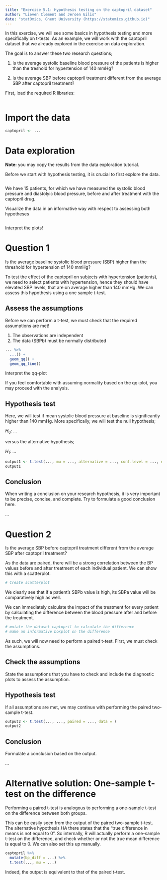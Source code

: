 ```yaml
---
title: "Exercise 5.1: Hypothesis testing on the captopril dataset"
author: "Lieven Clement and Jeroen Gilis"
date: "statOmics, Ghent University (https://statomics.github.io)"
---
```


In this exercise, we will see some basics in hypothesis testing and more
specifically on t-tests. As an example, we will work with the
captopril dataset that we already explored in the exercise on data exploration.

The goal is to answer these two research questions;

1. Is the average systolic baseline blood pressure of the patients is higher than the treshold for hypertension of 140 mmHg?

2. Is the average SBP before captopril treatment
different from the average SBP after
captopril treatment?

First, load the required R libraries:

```r

```

# Import the data

```r
captopril <- ...
```

# Data exploration

**Note:** you may copy the results from the data exploration tutorial.

Before we start with hypothesis testing, it is crucial to first explore the data.

```r

```

We have 15 patients, for which we have measured the systolic
blood pressure and diastolyic blood pressure, before and after
treatment with the captopril drug.

Visualize the data in an informative way with respect to assessing both hypotheses

```r

```

Interpret the plots!

# Question 1

Is the average baseline systolic blood pressure (SBP) higher than the threshold for hypertension of 140 mmHg?

To test the effect of the captopril on subjects with hypertension
(patients), we need to select patients with hypertension, hence they should have
elevated SBP levels, that are on average higher than 140 mmHg.
We can assess this hypothesis using a one sample t-test.

## Assess the assumptions

Before we can perform a t-test, we must check that the required
assumptions are met!

1. The observations are independent
2. The data (SBPb) must be normally distributed


```r
... %>%
  ...() +
  geom_qq() +
  geom_qq_line()
```

Interpret the qq-plot

If you feel comfortable with assuming normality based on the qq-plot,
you may proceed with the analysis.

## Hypothesis test

Here, we will test if mean systolic blood pressure at baseline is significantly higher than 140 mmHg. More
specifically, we will test the null hypothesis;

$H_0:$ ...

versus the alternative hypothesis;

$H_1:$ ...



```r
output1 <- t.test(..., mu = ..., alternative = ..., conf.level = ..., data = ...)
output1
```

## Conclusion

When writing a conclusion on your research hypothesis, it is very important to
be precise, concise, and complete. Try to formulate a good conclusion here.

...

# Question 2

Is the average SBP before captopril treatment different from the average
SBP after captopril treatment?

As the data are paired, there will be a strong correlation between the BP values
before and after treatment of each individual patient. We can show this
with a scatterplot.


```r
# Create scatterplot
```

We clearly see that if a patient's SBPb value is high, its
SBPa value will be comparatively high as well.

We can immediately calculate the impact of the treatment for every patient by calculating the difference between the blood pressure after and before the treatment.

```r
# mutate the dataset captopril to calculate the difference
# make an informative boxplot on the difference
```



As such, we will now need to perform a paired t-test. First, we must
check the assumptions.

## Check the assumptions

State the assumptions that you have to check and include the diagnostic plots to assess the assumption.

## Hypothesis test

If all assumptions are met, we may continue with
performing the paired two-sample t-test.

```r
output2 <- t.test(..., ..., paired = ..., data = )
output2
```

## Conclusion

Formulate a conclusion based on the output.

...

# Alternative solution: One-sample t-test on the difference

Performing a  paired t-test is
analogous to performing a one-sample t-test on the difference
between both groups.

This can be easily seen from the output of the paired two-sample
t-test. The alternative hypothesis $HA$ there states that
the "true difference in means is not equal to 0". So internally,
R will actually perform a one-sample t-test on the difference, and
check whether or not the true mean difference is equal to 0.
We can also set this up manually.


```r
captopril %>%
  mutate(bp_diff = ...) %>%
  t.test(..., mu = ...)
```

Indeed, the output is equivalent to that of the paired t-test.
